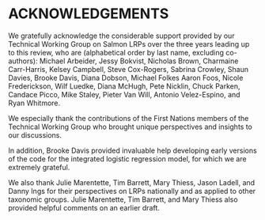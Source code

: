 # ACKNOWLEDGEMENTS

We gratefully acknowledge the considerable support provided by our Technical Working Group on Salmon LRPs over the three years leading up to this review, who are (alphabetical order by last name, excluding co-authors): Michael Arbeider, Jessy Bokvist, Nicholas Brown, Charmaine Carr-Harris, Kelsey Campbell, Steve Cox-Rogers, Sabrina Crowley, Shaun Davies, Brooke Davis, Diana Dobson, Michael Folkes Aaron Foos, Nicole Frederickson, Wilf Luedke, Diana McHugh, Pete Nicklin, Chuck Parken, Candace Picco, Mike Staley, Pieter Van Will, Antonio Velez-Espino, and Ryan Whitmore.

We especially thank the contributions of the First Nations members of the Technical Working Group who brought unique perspectives and insights to our discussions.

In addition, Brooke Davis provided invaluable help developing early versions of the code for the integrated logistic regression model, for which we are extremely grateful.

We also thank Julie Marentette, Tim Barrett, Mary Thiess, Jason Ladell, and Danny Ings for their perspectives on LRPs nationally and as applied to other taxonomic groups.  Julie Marentette, Tim Barrett, and Mary Thiess also provided helpful comments on an earlier draft.

<!-- Full list of TWG members:
Michael Arbeider,
Jessy Bokvist,
Nicholas Brown,
Charmaine Carr-Harris,
Kelsey Campbell,
Brendan Connors,
Steve Cox-Rogers,
Sabrina Crowley,
Shaun Davies,
Brooke Davis,
Diana Dobson,
Michael Folkes
Aaron Foos,
Nicole Frederickson,
Sue Grant,
Carrie Holt,
Kendra Holt,
Wilf Luedke,
Ann-Marie Huang,
Diana McHugh,
Pete Nicklin,
Chuck Parken,
Candace Picco,
Mike Staley,
Pieter Van Will,
Antonio Velez-Espino,
Luke Warkentin,
Ryan Whitmore,
Catarina Wor,
-->

